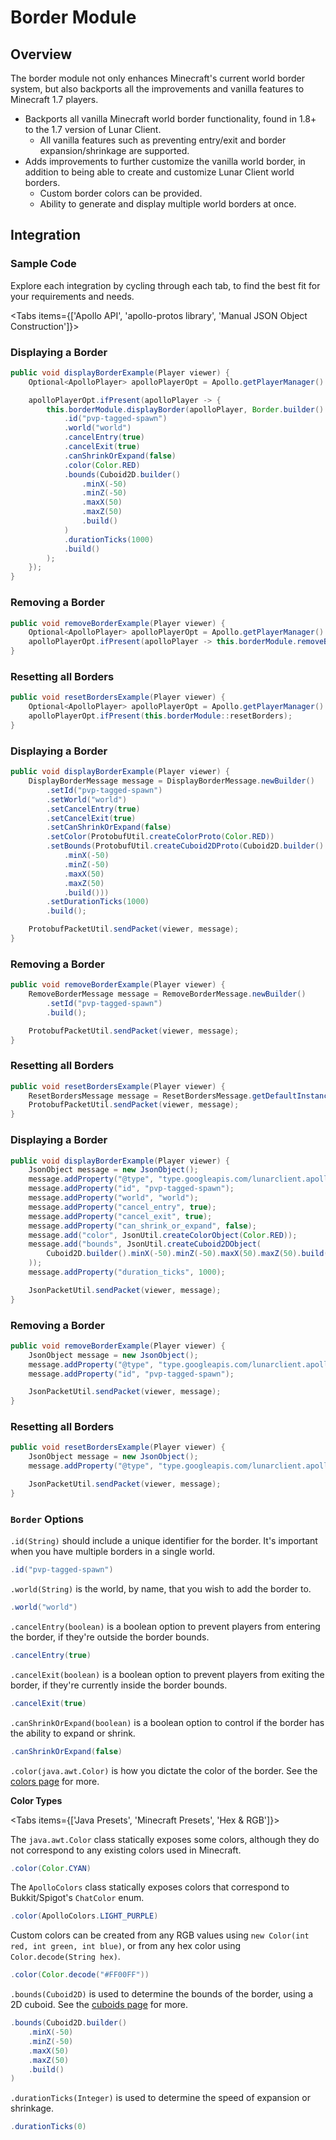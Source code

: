 
# Border Module

## Overview

The border module not only enhances Minecraft's current world border system, but also backports all the improvements and vanilla features to Minecraft 1.7 players.

-   Backports all vanilla Minecraft world border functionality, found in 1.8+ to the 1.7 version of Lunar Client.
    -   All vanilla features such as preventing entry/exit and border expansion/shrinkage are supported.
-   Adds improvements to further customize the vanilla world border, in addition to being able to create and customize Lunar Client world borders.
    -   Custom border colors can be provided.
    -   Ability to generate and display multiple world borders at once.

## Integration

### Sample Code
Explore each integration by cycling through each tab, to find the best fit for your requirements and needs.

<Tabs items={['Apollo API', 'apollo-protos library', 'Manual JSON Object Construction']}>

<Tab>

### Displaying a Border

```java
public void displayBorderExample(Player viewer) {
    Optional<ApolloPlayer> apolloPlayerOpt = Apollo.getPlayerManager().getPlayer(viewer.getUniqueId());

    apolloPlayerOpt.ifPresent(apolloPlayer -> {
        this.borderModule.displayBorder(apolloPlayer, Border.builder()
            .id("pvp-tagged-spawn")
            .world("world")
            .cancelEntry(true)
            .cancelExit(true)
            .canShrinkOrExpand(false)
            .color(Color.RED)
            .bounds(Cuboid2D.builder()
                .minX(-50)
                .minZ(-50)
                .maxX(50)
                .maxZ(50)
                .build()
            )
            .durationTicks(1000)
            .build()
        );
    });
}
```

### Removing a Border

```java
public void removeBorderExample(Player viewer) {
    Optional<ApolloPlayer> apolloPlayerOpt = Apollo.getPlayerManager().getPlayer(viewer.getUniqueId());
    apolloPlayerOpt.ifPresent(apolloPlayer -> this.borderModule.removeBorder(apolloPlayer, "pvp-tagged-spawn"));
}
```

### Resetting all Borders

```java
public void resetBordersExample(Player viewer) {
    Optional<ApolloPlayer> apolloPlayerOpt = Apollo.getPlayerManager().getPlayer(viewer.getUniqueId());
    apolloPlayerOpt.ifPresent(this.borderModule::resetBorders);
}
```

</Tab>

<Tab>

### Displaying a Border

```java
public void displayBorderExample(Player viewer) {
    DisplayBorderMessage message = DisplayBorderMessage.newBuilder()
        .setId("pvp-tagged-spawn")
        .setWorld("world")
        .setCancelEntry(true)
        .setCancelExit(true)
        .setCanShrinkOrExpand(false)
        .setColor(ProtobufUtil.createColorProto(Color.RED))
        .setBounds(ProtobufUtil.createCuboid2DProto(Cuboid2D.builder()
            .minX(-50)
            .minZ(-50)
            .maxX(50)
            .maxZ(50)
            .build()))
        .setDurationTicks(1000)
        .build();

    ProtobufPacketUtil.sendPacket(viewer, message);
}
```

### Removing a Border

```java
public void removeBorderExample(Player viewer) {
    RemoveBorderMessage message = RemoveBorderMessage.newBuilder()
        .setId("pvp-tagged-spawn")
        .build();

    ProtobufPacketUtil.sendPacket(viewer, message);
}
```

### Resetting all Borders

```java
public void resetBordersExample(Player viewer) {
    ResetBordersMessage message = ResetBordersMessage.getDefaultInstance();
    ProtobufPacketUtil.sendPacket(viewer, message);
}
```

</Tab>

<Tab>

### Displaying a Border

```java
public void displayBorderExample(Player viewer) {
    JsonObject message = new JsonObject();
    message.addProperty("@type", "type.googleapis.com/lunarclient.apollo.border.v1.DisplayBorderMessage");
    message.addProperty("id", "pvp-tagged-spawn");
    message.addProperty("world", "world");
    message.addProperty("cancel_entry", true);
    message.addProperty("cancel_exit", true);
    message.addProperty("can_shrink_or_expand", false);
    message.add("color", JsonUtil.createColorObject(Color.RED));
    message.add("bounds", JsonUtil.createCuboid2DObject(
        Cuboid2D.builder().minX(-50).minZ(-50).maxX(50).maxZ(50).build()
    ));
    message.addProperty("duration_ticks", 1000);

    JsonPacketUtil.sendPacket(viewer, message);
}
```

### Removing a Border

```java
public void removeBorderExample(Player viewer) {
    JsonObject message = new JsonObject();
    message.addProperty("@type", "type.googleapis.com/lunarclient.apollo.border.v1.RemoveBorderMessage");
    message.addProperty("id", "pvp-tagged-spawn");

    JsonPacketUtil.sendPacket(viewer, message);
}
```

### Resetting all Borders

```java
public void resetBordersExample(Player viewer) {
    JsonObject message = new JsonObject();
    message.addProperty("@type", "type.googleapis.com/lunarclient.apollo.border.v1.ResetBordersMessage");

    JsonPacketUtil.sendPacket(viewer, message);
}
```

</Tab>

</Tabs>

### `Border` Options

`.id(String)` should include a unique identifier for the border. It's important when you have multiple borders in a single world.

```java
.id("pvp-tagged-spawn")
```

`.world(String)` is the world, by name, that you wish to add the border to.

```java
.world("world")
```

`.cancelEntry(boolean)` is a boolean option to prevent players from entering the border, if they're outside the border bounds.

```java
.cancelEntry(true)
```

`.cancelExit(boolean)` is a boolean option to prevent players from exiting the border, if they're currently inside the border bounds.

```java
.cancelExit(true)
```

`.canShrinkOrExpand(boolean)` is a boolean option to control if the border has the ability to expand or shrink.

```java
.canShrinkOrExpand(false)
```

`.color(java.awt.Color)` is how you dictate the color of the border. See the [colors page](/apollo/developers/utilities/colors) for more.

**Color Types**

<Tabs items={['Java Presets', 'Minecraft Presets', 'Hex & RGB']}>
<Tab>

The `java.awt.Color` class statically exposes some colors, although they do not correspond to any existing colors used in Minecraft.

```java
.color(Color.CYAN)
```

</Tab>

<Tab>

The `ApolloColors` class statically exposes colors that correspond to Bukkit/Spigot's `ChatColor` enum.

```java
.color(ApolloColors.LIGHT_PURPLE)
```

</Tab>

<Tab>

Custom colors can be created from any RGB values using `new Color(int red, int green, int blue)`, or from any hex color using `Color.decode(String hex)`.

```java
.color(Color.decode("#FF00FF"))
```

</Tab>
</Tabs>

`.bounds(Cuboid2D)` is used to determine the bounds of the border, using a 2D cuboid. See the [cuboids page](/apollo/developers/utilities/cuboids) for more.

```java
.bounds(Cuboid2D.builder()
    .minX(-50)
    .minZ(-50)
    .maxX(50)
    .maxZ(50)
    .build()
)
```

`.durationTicks(Integer)` is used to determine the speed of expansion or shrinkage.

```java
.durationTicks(0)
```
